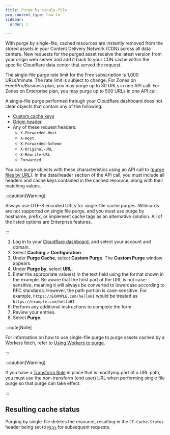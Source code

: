 ```yaml
---
title: ​Purge by single-file
pcx_content_type: how-to
sidebar:
  order: 1

---
```


With purge by single-file, cached resources are instantly removed from the stored assets in your Content Delivery Network (CDN) across all data centers. New requests for the purged asset receive the latest version from your origin web server and add it back to your CDN cache within the specific Cloudflare data center that served the request.

The single-file purge rate limit for the Free subscription is 1,000 URLs/minute. The rate limit is subject to change. For Zones on Free/Pro/Business plan, you may purge up to 30 URLs in one API call. For Zones on Enterprise plan, you may purge up to 500 URLs in one API call.

A single-file purge performed through your Cloudflare dashboard does not clear objects that contain any of the following:

* [Custom cache keys](/cache/how-to/cache-keys/)
* [Origin header](https://developer.mozilla.org/en-US/docs/Web/HTTP/Headers/Origin)
* Any of these request headers:
  * `X-Forwarded-Host`
  * `X-Host`
  * `X-Forwarded-Scheme`
  * `X-Original-URL`
  * `X-Rewrite-URL`
  * `Forwarded`

You can purge objects with these characteristics using an API call to ([purge files by URL](/api/operations/zone-purge#purge-cached-content-by-url)). In the data/header section of the API call, you must include all headers and cache keys contained in the cached resource, along with their matching values.

:::caution[Warning]


Always use UTF-8 encoded URLs for single-file cache purges. Wildcards are not supported on single file purge, and you must use purge by hostname, prefix, or implement cache tags as an alternative solution. All of the listed options are Enterprise features.


:::

1. Log in to your [Cloudflare dashboard](https://dash.cloudflare.com/login), and select your account and domain.
2. Select **Caching** > **Configuration**.
3. Under **Purge Cache**, select **Custom Purge**. The **Custom Purge** window appears.
4. Under **Purge by**, select **URL**.
5. Enter the appropriate value(s) in the text field using the format shown in the example. Be aware that the host part of the URL is not case-sensitive, meaning it will always be converted to lowercase according to RFC standards. However, the path portion is case-sensitive. For example, `https://EXAMPLE.com/helloHI` would be treated as `https://example.com/helloHI`.
6. Perform any additional instructions to complete the form.
7. Review your entries.
8. Select **Purge**.

:::note[Note]


For information on how to use single-file purge to purge assets cached by a Workers fetch, refer to [​​Using Workers to purge](/workers/reference/how-the-cache-works/#single-file-purge--assets-cached-by-a-worker).


:::

:::caution[Warning]


If you have a [Transform Rule](/rules/transform/) in place that is modifying part of a URL path, you must use the non-transform (end user) URL when performing single file purge so that purge can take effect.


:::

## Resulting cache status

Purging by single-file deletes the resource, resulting in the `CF-Cache-Status` header being set to [`MISS`](/cache/concepts/cache-responses/#miss) for subsequent requests.
